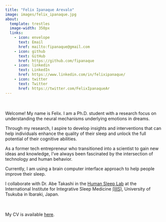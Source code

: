 ```yaml
---
title: "Felix Ipanaque Arevalo"
image: images/felix_ipanaque.jpg
about:
  template: trestles
  image-width: 350px
  links: 
    - icon: envelope
      text: Email
      href: mailto:fipanaque@gmail.com
    - icon: github
      text: GitHub
      href: https://github.com/fipanaque
    - icon: linkedin
      text: LinkedIn
      href: https://www.linkedin.com/in/felixipanaque/
    - icon: twitter
      text: Twitter
      href: https://twitter.com/FelixIpanaqueAr
---
```


<br> <br> Welcome! My name is Felix. I am a Ph.D. student with a research focus on understanding the neural mechanisms underlying emotions in dreams. 

Through my research, I aspire to develop insights and interventions that can help individuals enhance the quality of their sleep and unlock the full potential of their cognitive abilities.

As a former tech entrepreneur who transitioned into a scientist to gain new ideas and knowledge, I've always been fascinated by the intersection of technology and human behavior. 

Currently, I am using a brain computer interface approach to help people improve their sleep.

I collaborate with Dr. Abe Takashi in the [Human Sleep Lab](https://www.u.tsukuba.ac.jp/~abe.takashi.gp/) at the International Institute for Integrative Sleep Medicine [(IIIS)](https://wpi-iiis.tsukuba.ac.jp/), University of Tsukuba in Ibaraki, Japan.


<br> <br> My CV is available [here](files/CV_Felix_202410.pdf).

